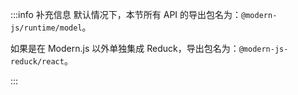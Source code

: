 

:::info 补充信息
默认情况下，本节所有 API 的导出包名为：`@modern-js/runtime/model`。

如果是在 Modern.js 以外单独集成 Reduck，导出包名为：`@modern-js-reduck/react`。

:::
